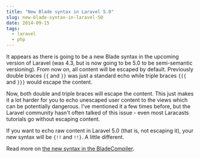 ```yaml
---
title: "New Blade syntax in Laravel 5.0"
slug: new-blade-syntax-in-laravel-50
date: 2014-09-15
tags:
  - laravel
  - php
---
```


It appears as there is going to be a new Blade syntax in the upcoming version of Laravel (was 4.3, but is now going to be 5.0 to be semi-semantic versioning). From now on, all content will be escaped by default. Previously double braces `{{` and `}}` was just a standard echo while triple braces `{{{` and `}}}` would escape the content.

Now, both double and triple braces will escape the content. This just makes it a lot harder for you to echo unescaped user content to the views which can be potentially dangerous. I've mentioned it a few times before, but the Laravel community hasn't often talked of this issue - even most Laracasts tutorials go without escaping content.

If you want to echo raw content in Laravel 5.0 (that is, not escaping it), your new syntax will be `{!!` and `!!}`. A little different.

Read more on [the new syntax in the BladeCompiler](https://github.com/laravel/framework/blob/master/src/Illuminate/View/Compilers/BladeCompiler.php).
